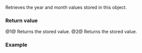 {{cpp/chrono/year_month/title|year|month}}
{{cpp/chrono/year_month/navbar}}
{{dcl begin}}
{{dcl|since=c++20|num=1|1=
constexpr std::chrono::year year() const noexcept;
}}
{{dcl|since=c++20|num=2|1=
constexpr std::chrono::month month() const noexcept;
}}
{{dcl end}}

Retrieves the year and month values stored in this {{tt|year_month}} object.

===Return value===
@1@ Returns the stored {{lc|std::chrono::year}} value.
@2@ Returns the stored {{lc|std::chrono::month}} value.

===Example===
{{example
|code=
#include &lt;chrono&gt;
#include &lt;iostream&gt;
 
int main()
{
    std::cout &lt;&lt; std::boolalpha;

    constexpr auto ym{std::chrono::year(2021)/std::chrono::July};  
    std::cout &lt;&lt; (ym.year() == std::chrono::year(2021)) &lt;&lt; ' ';
    std::cout &lt;&lt; (ym.month() == std::chrono::month(7)) &lt;&lt; '\n';
}
|output=
true true
}}

{{langlinks|ja|ru|zh}}